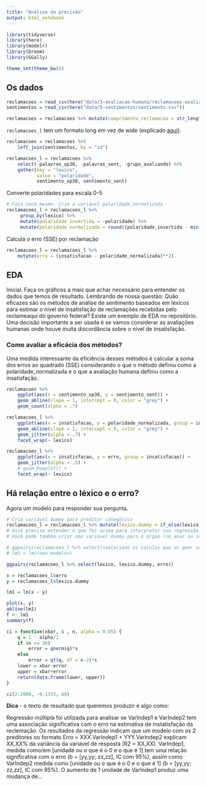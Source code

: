 ```yaml
---
title: "Análise da precisão"
output: html_notebook
---
```


```r
library(tidyverse)
library(here)
library(modelr)
library(broom)
library(GGally)

theme_set(theme_bw())
```

## Os dados

```r

reclamacoes = read_csv(here("data/3-avaliacao-humana/reclamacoes-avaliadas-20180703.csv"))
sentimentos = read_csv(here("data/5-sentimentos/sentimento.csv"))

reclamacoes = reclamacoes %>% mutate(comprimento_reclamacao = str_length(reclamacao))
```

`reclamacoes_l` tem um formato long em vez de wide (explicado [aqui](https://sejdemyr.github.io/r-tutorials/basics/wide-and-long/)).

```r
reclamacoes = reclamacoes %>% 
    left_join(sentimentos, by = "id")

reclamacoes_l = reclamacoes %>%
    select(-palavras_op30, -palavras_sent, -grupo_avaliando) %>%
    gather(key = "lexico",
           value = "polaridade",
           sentimento_op30, sentimento_sent)
```

Converte polaridades para escala 0-5

```r
# Faça você mesmo. Crie a variável polaridade_normalizada
reclamacoes_l = reclamacoes_l %>%
     group_by(lexico) %>%
     mutate(polaridade_invertida = -polaridade) %>%
     mutate(polaridade_normalizada = round((polaridade_invertida - min(polaridade_invertida)) / (abs(max(polaridade_invertida) - min(polaridade_invertida)) / 4) + 1))
```

Calcula o erro (SSE) por reclamação

```r
reclamacoes_l = reclamacoes_l %>%
    mutate(erro = (insatisfacao - polaridade_normalizada)**2)
```

## EDA

Inicial. Faça os gráficos a mais que achar necessário para entender os dados que temos de resultado. Lembrando de nossa questão: Quão eficazes são os métodos de análise de sentimento baseados em léxicos para estimar o nível de insatisfação de reclamações recebidas pelo reclameaqui do governo federal? Existe um exemplo de EDA no repositório. Uma decisão importante a ser usada é se vamos considerar as avaliações humanas onde houve muita discordância sobre o nível de insatisfação.

### Como avaliar a eficácia dos métodos?

Uma medida interessante da eficiência desses métodos é calcular a soma dos erros ao quadrado (SSE) considerando o que o método definiu como a polaridade_normalizada e o que a avaliação humana definiu como a insatisfação.

```r
reclamacoes %>%
    ggplot(aes(x = sentimento_op30, y = sentimento_sent)) +
    geom_abline(slope = 1, intercept = 0, color = "grey") +
    geom_count(alpha = .7)
```

```r
reclamacoes_l %>%
    ggplot(aes(x = insatisfacao, y = polaridade_normalizada, group = insatisfacao)) +
    geom_abline(slope = 1, intercept = 0, color = "grey") +
    geom_jitter(alpha = .7) +
    facet_wrap(~ lexico)

reclamacoes_l %>% 
    ggplot(aes(x = insatisfacao, y = erro, group = insatisfacao)) +
    geom_jitter(alpha = .5) +
    # geom_boxplot() +
    facet_wrap(~ lexico)
```

## Há relação entre o léxico e o erro?

Agora um modelo para responder sua pergunta.

```r
# Cria variável dummy para preditor categórico
reclamacoes_l = reclamacoes_l %>% mutate(lexico.dummy = if_else(lexico == "sentimento_sent", 1, 0))
# Você precisa entender o que fez acima para interpretar sua regressão
# Você pode também criar uma variável dummy para o órgao (se anac ou inss)

# ggpairs(reclamacoes_l %>% select(<selecione as colulas que vc quer usar aqui>))
# lm1 = lm(<seu modelo>)

ggpairs(reclamacoes_l %>% select(lexico, lexico.dummy, erro))

x = reclamacoes_l$erro
y = reclamacoes_l$lexico.dummy

lm1 = lm(x ~ y)

plot(x, y)
abline(lm1)
f <- lm1
summary(f)

ci = function(xbar, s , n, alpha = 0.05) {
    q = 1 - alpha/2
    if (n >= 30)
        error = qnorm(q)*s
    else
        error = qt(q, df = n-2)*s
    lower = xbar-error
    upper = xbar+error
    return(data.frame(lower, upper))
}

ci(2.2000, -0.1333, 60)

```


**Dica** - o texto de resultado que queremos produzir é algo como:

Regressão múltipla foi utilizada para analisar se VarIndep1 e VarIndep2 tem uma associação significativa com o erro na estimativa de instatisfação da reclemação. Os resultados da regressão indicam que um modelo com os 2 preditores no formato Erro = XXX.VarIndep1 + YYY.VarIndep2 explicam XX,XX% da variância da variável de resposta (R2 = XX,XX). VarIndep1, medida como/em [unidade ou o que é o 0 e o que é 1] tem uma relação significativa com o erro (b = [yy,yy;  zz,zz], IC com 95%), assim como VarIndep2 medida como [unidade ou o que é o 0 e o que é 1] (b = [yy,yy;  zz,zz], IC com 95%). O aumento de 1 unidade de VarIndep1 produz uma mudança de...
